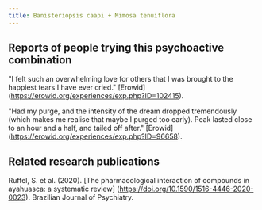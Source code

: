 ---
title: Banisteriopsis caapi + Mimosa tenuiflora
---

## Reports of people trying this psychoactive combination
"I felt such an overwhelming love for others that I was brought to the happiest tears I have ever cried." [Erowid] (https://erowid.org/experiences/exp.php?ID=102415).

"Had my purge, and the intensity of the dream dropped tremendously (which makes me realise that maybe I purged too early). Peak lasted close to an hour and a half, and tailed off after." [Erowid] (https://erowid.org/experiences/exp.php?ID=96658).

## Related research publications
Ruffel, S. et al. (2020). [The pharmacological interaction of compounds in ayahuasca: a systematic review] (https://doi.org/10.1590/1516-4446-2020-0023). Brazilian Journal of Psychiatry.
